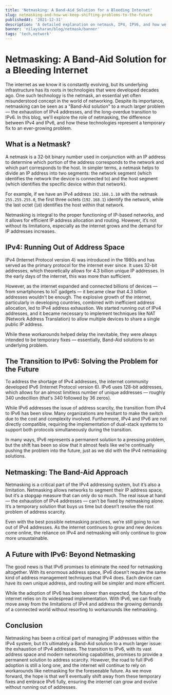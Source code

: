 ```yaml
---
title: 'Netmasking: A Band-Aid Solution for a Bleeding Internet'
slug: netmasking-and-how-we-keep-shifting-problems-to-the-future
publishedAt: '2021-12-31'
description: 'A detailed explanation on netmask, IP4, IPV6, and how we keep shifting problems to the future.'
banner: 'nilaysharan/blog/netmask/banner'
tags: 'tech,network'
---
```



# Netmasking: A Band-Aid Solution for a Bleeding Internet

The internet as we know it is constantly evolving, but its underlying infrastructure has its roots in technologies that were developed decades ago. One such technology is the netmask, an essential yet often misunderstood concept in the world of networking. Despite its importance, netmasking can be seen as a "Band-Aid solution" to a much larger problem — the exhaustion of IPv4 addresses, and the long-overdue transition to IPv6. In this blog, we'll explore the role of netmasking, the difference between IPv4 and IPv6, and how these technologies represent a temporary fix to an ever-growing problem.

## What is a Netmask?

A netmask is a 32-bit binary number used in conjunction with an IP address to determine which portion of the address corresponds to the network and which part corresponds to the host. In simpler terms, a netmask helps to divide an IP address into two segments: the network segment (which identifies the network the device is connected to) and the host segment (which identifies the specific device within that network).

For example, if we have an IPv4 address `192.168.1.10` with the netmask `255.255.255.0`, the first three octets (`192.168.1`) identify the network, while the last octet (`10`) identifies the host within that network.

Netmasking is integral to the proper functioning of IP-based networks, and it allows for efficient IP address allocation and routing. However, it’s not without its limitations, especially as the internet grows and the demand for IP addresses increases.

## IPv4: Running Out of Address Space

IPv4 (Internet Protocol version 4) was introduced in the 1980s and has served as the primary protocol for the internet ever since. It uses 32-bit addresses, which theoretically allows for 4.3 billion unique IP addresses. In the early days of the internet, this was more than sufficient.

However, as the internet expanded and connected billions of devices — from smartphones to IoT gadgets — it became clear that 4.3 billion addresses wouldn't be enough. The explosive growth of the internet, particularly in developing countries, combined with inefficient address allocation, led to IPv4 address exhaustion. We started running out of IPv4 addresses, and it became necessary to implement techniques like NAT (Network Address Translation) to allow multiple devices to share a single public IP address.

While these workarounds helped delay the inevitable, they were always intended to be temporary fixes — essentially, Band-Aid solutions to an underlying problem.

## The Transition to IPv6: Solving the Problem for the Future

To address the shortage of IPv4 addresses, the internet community developed IPv6 (Internet Protocol version 6). IPv6 uses 128-bit addresses, which allows for an almost limitless number of unique addresses — roughly 340 undecillion (that's 340 followed by 36 zeros).

While IPv6 addresses the issue of address scarcity, the transition from IPv4 to IPv6 has been slow. Many organizations are hesitant to make the switch due to the cost and complexity involved. Furthermore, IPv4 and IPv6 are not directly compatible, requiring the implementation of dual-stack systems to support both protocols simultaneously during the transition.

In many ways, IPv6 represents a permanent solution to a pressing problem, but the shift has been so slow that it almost feels like we’re continually pushing the problem into the future, just as we did with the IPv4 netmasking solutions.

## Netmasking: The Band-Aid Approach

Netmasking is a critical part of the IPv4 addressing system, but it’s also a limitation. Netmasking allows networks to segment their IP address space, but it’s a stopgap measure that can only do so much. The real issue at hand — the exhaustion of IPv4 addresses — can’t be fixed by netmasking alone. It’s a temporary solution that buys us time but doesn’t resolve the root problem of address scarcity.

Even with the best possible netmasking practices, we’re still going to run out of IPv4 addresses. As the internet continues to grow and new devices come online, the reliance on IPv4 and netmasking will only continue to grow more unsustainable.

## A Future with IPv6: Beyond Netmasking

The good news is that IPv6 promises to eliminate the need for netmasking altogether. With its enormous address space, IPv6 doesn’t require the same kind of address management techniques that IPv4 does. Each device can have its own unique address, and routing will be simpler and more efficient.

While the adoption of IPv6 has been slower than expected, the future of the internet relies on its widespread implementation. With IPv6, we can finally move away from the limitations of IPv4 and address the growing demands of a connected world without resorting to workarounds like netmasking.

## Conclusion

Netmasking has been a critical part of managing IP addresses within the IPv4 system, but it’s ultimately a Band-Aid solution to a much larger issue: the exhaustion of IPv4 addresses. The transition to IPv6, with its vast address space and modern networking capabilities, promises to provide a permanent solution to address scarcity. However, the road to full IPv6 adoption is still a long one, and the internet will continue to rely on workarounds like netmasking for the foreseeable future. As we move forward, the hope is that we’ll eventually shift away from these temporary fixes and embrace IPv6 fully, ensuring the internet can grow and evolve without running out of addresses.